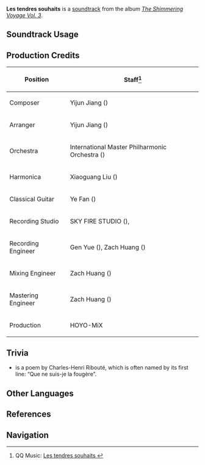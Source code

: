 {{Soundtrack Infobox
|image          = The Shimmering Voyage Vol 3.png
|album          = The Shimmering Voyage Vol. 3
|disc           = 1
|number         = 15
|featured       = 
|featured2      = 
|featured3      = 
|featured_disc  = 
|featured_disc2 = 
|featured_disc3 = 
|youtube_id     = ViRvgc2cbfc
|spotify_id     = 2qWnSmDdxKeAzwzSL5k6AA
|previous       = Pensees tranquilles
|next           = Astral Chime
}}
'''Les tendres souhaits''' is a [[soundtrack]] from the album ''[[The Shimmering Voyage Vol. 3]]''.

==Soundtrack Usage==
{{Soundtrack Usage
|quest    = Treehouse Theater: Candlelit Shadows Dancing//[[Zosimos]]' show
|location = Thinkers' Theater//day
}}

==Production Credits==
{| class="wikitable"
! Position
! Staff<ref>QQ Music: [https://y.qq.com/n/ryqq/songDetail/004a73BY3ZGGMO Les tendres souhaits {{zh|轻绎的柔愿}}]</ref>
|-
! Composer
| Yijun Jiang ({{zh|姜以君}})
|-
! Arranger
| Yijun Jiang ({{zh|姜以君}})
|-
! Orchestra
| International Master Philharmonic Orchestra ({{zh|国际首席爱乐乐团}})
|-
! Harmonica
| Xiaoguang Liu ({{zh|刘晓光}})
|-
! Classical Guitar
| Ye Fan ({{zh|范晔}})
|-
! Recording Studio
| SKY FIRE STUDIO ({{zh|九紫天诚录音棚}}), {{Not a Typo|52Hz Studio}}
|-
! Recording Engineer
| Gen Yue ({{zh|岳艮}}), Zach Huang ({{zh|黄巍}})
|-
! Mixing Engineer
| Zach Huang ({{zh|黄巍}})
|-
! Mastering Engineer
| Zach Huang ({{zh|黄巍}})
|-
! Production
| HOYO-MiX
|}
<!--
==Gallery==
<gallery>
</gallery>

==Trivia==
-->
==Trivia==

* {{Fr|Les tendres souhaits|The tender wishes}} is a poem by Charles-Henri Ribouté, which is often named by its first line: “Que ne suis-je la fougère”.

==Other Languages==
{{Other Languages
|en      = Les tendres souhaits
|en_lang = fr
|en_tl   = The Tender Wishes
|zhs     = 轻绎的柔愿
|zhs_rm  = 
|zht     = 輕繹的柔願
|zht_rm  = 
|zh_tl   = 
|ja      = 優しき祈り
|ja_rm   = Yasashiki Inori
|ja_tl   = Tender Prayers
}}

==References==
{{Reflist}}

==Navigation==
{{Soundtrack Navbox|The Shimmering Voyage|3}}
